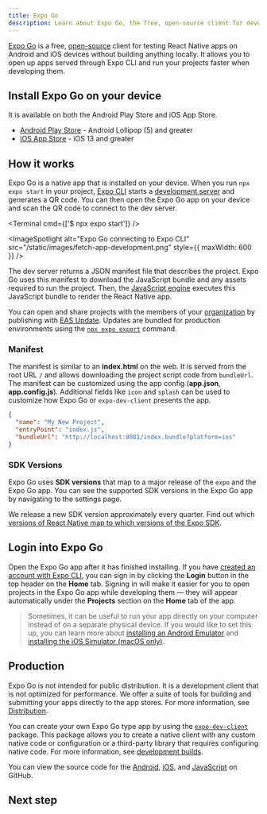 ```yaml
---
title: Expo Go
description: Learn about Expo Go, the free, open-source client for developing and testing React Native apps on Android and iOS.
---
```



[Expo Go](https://expo.dev/client) is a free, [open-source](https://github.com/expo/expo/tree/main/home) client for testing React Native apps on Android and iOS devices without building anything locally. It allows you to open up apps served through Expo CLI and run your projects faster when developing them.

## Install Expo Go on your device

It is available on both the Android Play Store and iOS App Store.

- [Android Play Store](https://play.google.com/store/apps/details?id=host.exp.exponent) - Android Lollipop (5) and greater
- [iOS App Store](https://apps.apple.com/app/expo-go/id982107779) - iOS 13 and greater

## How it works

Expo Go is a native app that is installed on your device. When you run `npx expo start` in your project, [Expo CLI](/more/expo-cli/) starts a [development server](/more/expo-cli/#develop) and generates a QR code. You can then open the Expo Go app on your device and scan the QR code to connect to the dev server.

<Terminal cmd={['$ npx expo start']} />

<ImageSpotlight
  alt="Expo Go connecting to Expo CLI"
  src="/static/images/fetch-app-development.png"
  style={{ maxWidth: 600 }}
/>

The dev server returns a JSON manifest file that describes the project. Expo Go uses this manifest to download the JavaScript bundle and any assets required to run the project. Then, the [JavaScript engine](/more/glossary-of-terms#javascript-engine) executes this JavaScript bundle to render the React Native app.

You can open and share projects with the members of your [organization](/accounts/account-types/#organizations) by publishing with [EAS Update](/eas-update/introduction). Updates are bundled for production environments using the [`npx expo export`](/more/expo-cli/#exporting) command.

### Manifest

The manifest is similar to an **index.html** on the web. It is served from the root URL `/` and allows downloading the project script code from `bundleUrl`. The manifest can be customized using the app config (**app.json**, **app.config.js**). Additional fields like `icon` and `splash` can be used to customize how Expo Go or `expo-dev-client` presents the app.

```json
{
  "name": "My New Project",
  "entryPoint": "index.js",
  "bundleUrl": "http://localhost:8081/index.bundle?platform=ios"
}
```

### SDK Versions

Expo Go uses **SDK versions** that map to a major release of the `expo` and the Expo Go app. You can see the supported SDK versions in the Expo Go app by navigating to the settings page.

We release a new SDK version approximately every quarter. Find out which [versions of React Native map to which versions of the Expo SDK](/versions/latest/#each-expo-sdk-version-depends-on-a-react-native-version).

## Login into Expo Go

Open the Expo Go app after it has finished installing. If you have [created an account with Expo CLI](/more/expo-cli/#authentication), you can sign in by clicking the **Login** button in the top header on the **Home** tab. Signing in will make it easier for you to open projects in the Expo Go app while developing them &mdash; they will appear automatically under the **Projects** section on the **Home** tab of the app.

> Sometimes, it can be useful to run your app directly on your computer instead of on a separate physical device. If you would like to set this up, you can learn more about [installing an Android Emulator](/workflow/android-studio-emulator) and [installing the iOS Simulator (macOS only)](/workflow/ios-simulator).

## Production

Expo Go is not intended for public distribution. It is a development client that is not optimized for performance. We offer a suite of tools for building and submitting your apps directly to the app stores. For more information, see [Distribution](/distribution/introduction).

You can create your own Expo Go type app by using the [`expo-dev-client`](/develop/development-builds/introduction/) package. This package allows you to create a native client with any custom native code or configuration or a third-party library that requires configuring native code. For more information, see [development builds](/develop/development-builds/introduction/).

You can view the source code for the [Android](https://github.com/expo/expo/tree/main/android), [iOS](https://github.com/expo/expo/tree/main/ios), and [JavaScript](https://github.com/expo/expo/tree/main/home) on GitHub.

## Next step

<BoxLink
  title="Create a new project"
  description="Now that the Expo Go app is installed, let's create a new app and write some code."
  href="/get-started/create-a-project"
  Icon={BookOpen02Icon}
/>
